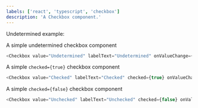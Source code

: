 ```yaml
---
labels: ['react', 'typescript', 'checkbox']
description: 'A Checkbox component.'
---
```



Undetermined example:

A simple undetermined checkbox component

```js live
<Checkbox value="Undetermined" labelText="Undetermined" onValueChange={() => null} />
```

A simple `checked={true}` checkbox component

```js live
<Checkbox value="Checked" labelText="Checked" checked={true} onValueChange={() => null} />
```

A simple `checked={false}` checkbox component

```js live
<Checkbox value="Unchecked" labelText="Unchecked" checked={false} onValueChange={() => null} />
```
